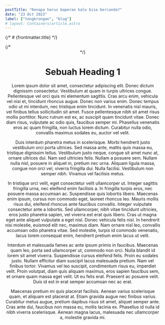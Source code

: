 ```yaml
---
postTitle: "Kenapa harus baperan kalo bisa bercanda?"
date: "23 Oct 2023"
label: ["tongkrongan", "blog"]
# layout: Containers/article.astro
---
```



{/* # {frontmatter.title} */}

<Layout>
  {/* <Header slot="Header" /> */}
  <Header variant="blog" {...frontmatter} />
  <div class="px-8 pb-8 md:pt-8 md:container mx-auto md:w-[50%] place-items-center h-screen content-start">
  <h1>Sebuah Heading 1</h1>
    Lorem ipsum dolor sit amet, consectetur adipiscing elit. Donec dictum dignissim consectetur. Vestibulum at quam in turpis ultrices congue. Pellentesque vel orci quis mi elementum sagittis. Cras arcu enim, vehicula vel nisi et, tincidunt rhoncus augue. Donec non varius enim. Donec tempus odio ut mi interdum, nec tristique enim tincidunt. In venenatis nisl mauris, vel finibus tellus sollicitudin sit amet. Fusce pellentesque nibh sit amet risus mollis porttitor. Nunc rutrum est ex, ac suscipit quam tincidunt vitae. Donec diam risus, vulputate ac odio quis, faucibus semper mi. Phasellus venenatis eros ac quam fringilla, non luctus lorem dictum. Curabitur nulla odio, convallis maximus sodales eu, auctor vel velit.

Duis interdum pharetra metus in scelerisque. Morbi hendrerit justo vestibulum orci porta ultrices. Sed massa ante, mattis quis massa eu, tristique dignissim tellus. Vestibulum justo neque, congue sit amet nunc at, ornare ultrices dui. Nam sed ultricies felis. Nullam a posuere sem. Nullam nulla nisl, posuere in aliquet in, pretium nec urna. Aliquam ligula massa, congue non orci vel, viverra fringilla dui. Nulla facilisi. Vestibulum non semper nibh. Vivamus vel facilisis metus.

In tristique orci velit, eget consectetur velit ullamcorper ut. Integer sagittis fringilla urna, nec eleifend enim facilisis a. In fringilla turpis eros, nec posuere massa accumsan ac. Suspendisse quis lobortis libero. Maecenas enim ipsum, cursus non commodo eget, laoreet rhoncus leo. Mauris mollis risus dui, eleifend rhoncus ante faucibus convallis. Integer vulputate consectetur ante a lobortis. Sed ullamcorper, nibh vitae tincidunt ultricies, eros justo pharetra sapien, vel viverra est erat quis libero. Cras ut magna eget ante aliquet vulputate a eget nisl. Donec vehicula felis nisl. In hendrerit nisi molestie, euismod elit nec, maximus diam. Nam ornare nisl leo, convallis accumsan odio pharetra vitae. Sed molestie, turpis id commodo venenatis, lacus lorem consequat enim, hendrerit pretium enim lacus ut velit.

Interdum et malesuada fames ac ante ipsum primis in faucibus. Maecenas quam leo, porta sed ullamcorper ut, commodo non orci. Nulla blandit id lorem sit amet viverra. Suspendisse cursus eleifend felis. Proin eu sodales justo. Nullam efficitur diam suscipit lacus malesuada pretium. Nam vel finibus tortor. Vivamus vel leo suscipit, condimentum risus eu, imperdiet velit. Proin volutpat, diam quis aliquam maximus, eros sapien faucibus sem, et ornare quam massa eget velit. Ut eu felis erat. Praesent ac posuere velit. Duis id est in erat semper accumsan nec ac erat.

Maecenas pretium mi quis placerat facilisis. Aenean varius scelerisque quam, et aliquam est placerat at. Etiam gravida augue nec finibus varius. Curabitur metus augue, pretium dapibus risus sit amet, aliquet semper ante. Cras ante dui, faucibus non massa eu, mollis lacinia ex. Phasellus id nulla id nibh viverra scelerisque. Aenean magna lacus, malesuada nec ullamcorper a, molestie gravida mi.
  </div>
</Layout>
